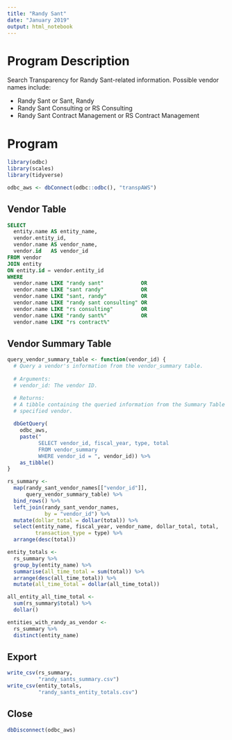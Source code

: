 ```yaml
---
title: "Randy Sant"
date: "January 2019"
output: html_notebook
---
```


# Program Description

Search Transparency for Randy Sant-related information. Possible vendor names 
include:

* Randy Sant or Sant, Randy
* Randy Sant Consulting or RS Consulting
* Randy Sant Contract Management or RS Contract Management

# Program

```r
library(odbc)
library(scales)
library(tidyverse)

odbc_aws <- dbConnect(odbc::odbc(), "transpAWS")
```

## Vendor Table

```sql
SELECT 
  entity.name AS entity_name,
  vendor.entity_id, 
  vendor.name AS vendor_name, 
  vendor.id   AS vendor_id
FROM vendor
JOIN entity
ON entity.id = vendor.entity_id
WHERE
  vendor.name LIKE "randy sant"            OR
  vendor.name LIKE "sant randy"            OR
  vendor.name LIKE "sant, randy"           OR
  vendor.name LIKE "randy sant consulting" OR
  vendor.name LIKE "rs consulting"         OR
  vendor.name LIKE "randy sant%"           OR
  vendor.name LIKE "rs contract%"
```

## Vendor Summary Table

```r
query_vendor_summary_table <- function(vendor_id) {
  # Query a vendor's information from the vendor_summary table.
  
  # Arguments:
  # vendor_id: The vendor ID.

  # Returns:
  # A tibble containing the queried information from the Summary Table for the
  # specified vendor.
  
  dbGetQuery(
    odbc_aws,
    paste("
          SELECT vendor_id, fiscal_year, type, total
          FROM vendor_summary
          WHERE vendor_id = ", vendor_id)) %>% 
    as_tibble()
}

rs_summary <- 
  map(randy_sant_vendor_names[["vendor_id"]],
      query_vendor_summary_table) %>% 
  bind_rows() %>% 
  left_join(randy_sant_vendor_names,
            by = "vendor_id") %>% 
  mutate(dollar_total = dollar(total)) %>% 
  select(entity_name, fiscal_year, vendor_name, dollar_total, total, 
         transaction_type = type) %>% 
  arrange(desc(total))

entity_totals <- 
  rs_summary %>% 
  group_by(entity_name) %>% 
  summarise(all_time_total = sum(total)) %>%
  arrange(desc(all_time_total)) %>% 
  mutate(all_time_total = dollar(all_time_total))

all_entity_all_time_total <- 
  sum(rs_summary$total) %>% 
  dollar()

entities_with_randy_as_vendor <- 
  rs_summary %>% 
  distinct(entity_name)
```

## Export

```r
write_csv(rs_summary, 
          "randy_sants_summary.csv")
write_csv(entity_totals,
          "randy_sants_entity_totals.csv")
```

## Close

```r
dbDisconnect(odbc_aws)
```